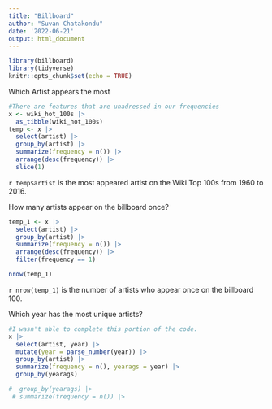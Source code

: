 ```yaml
---
title: "Billboard"
author: "Suvan Chatakondu"
date: '2022-06-21'
output: html_document
---
```


```r
library(billboard)
library(tidyverse)
knitr::opts_chunk$set(echo = TRUE)
```

Which Artist appears the most
```r
#There are features that are unadressed in our frequencies
x <- wiki_hot_100s |> 
  as_tibble(wiki_hot_100s)
temp <- x |> 
  select(artist) |> 
  group_by(artist) |> 
  summarize(frequency = n()) |> 
  arrange(desc(frequency)) |> 
  slice(1)
```
`r temp$artist` is the most appeared artist on the Wiki Top 100s from 1960 to 2016.

How many artists appear on the billboard once?
```r
temp_1 <- x |> 
  select(artist) |> 
  group_by(artist) |> 
  summarize(frequency = n()) |> 
  arrange(desc(frequency)) |>
  filter(frequency == 1)

nrow(temp_1)
```
`r nrow(temp_1)` is the number of artists who appear once on the billboard 100.

Which year has the most unique artists?
```r
#I wasn't able to complete this portion of the code.
x |> 
  select(artist, year) |> 
  mutate(year = parse_number(year)) |> 
  group_by(artist) |> 
  summarize(frequency = n(), yearags = year) |> 
  group_by(yearags)

#  group_by(yearags) |> 
 # summarize(frequency = n()) |> 
  
```
